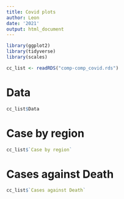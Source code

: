 ```yaml
---
title: Covid plots
author: Leon
date: '2021'
output: html_document
---
```


```r
library(ggplot2)
library(tidyverse)
library(scales)

cc_list <- readRDS("comp-comp_covid.rds")
```

# Data

```r
cc_list$Data
```

# Case by region

```r
cc_list$`Case by region`
```

# Cases against Death

```r
cc_list$`Cases against Death`
```
